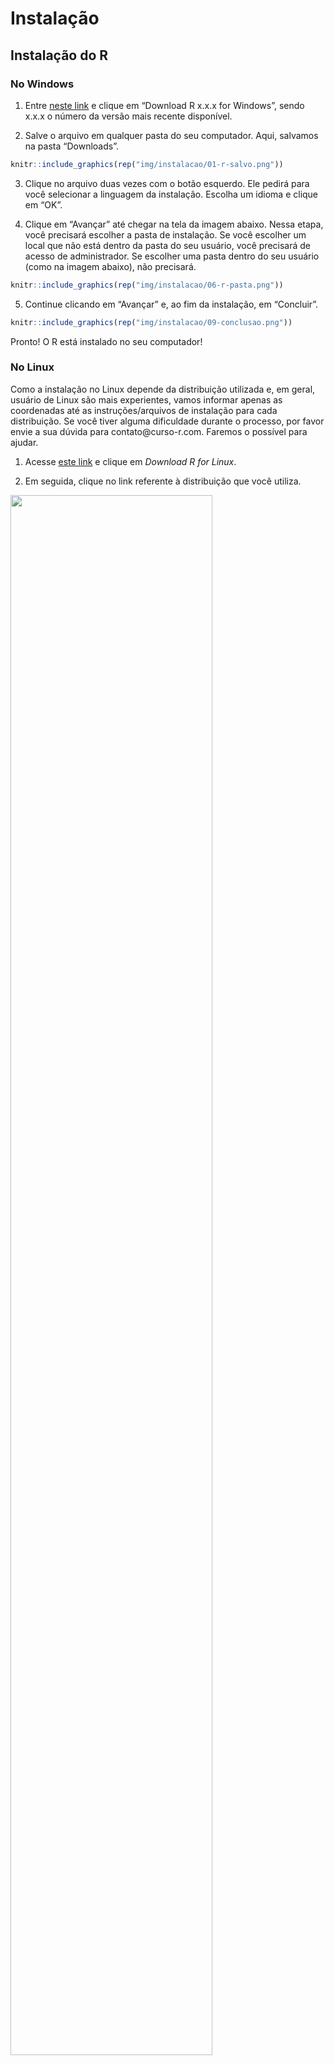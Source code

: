 
# Instalação 
## Instalação do R

### No Windows

1. Entre [neste link](https://cran.r-project.org/bin/windows/base/) e clique em 
"Download R x.x.x for Windows", sendo x.x.x o número da versão mais recente disponível.
  
2. Salve o arquivo em qualquer pasta do seu computador. Aqui, salvamos na pasta "Downloads".


```r
knitr::include_graphics(rep("img/instalacao/01-r-salvo.png"))
```



3. Clique no arquivo duas vezes com o botão esquerdo. Ele pedirá para você selecionar a linguagem da instalação. Escolha um idioma e clique em "OK".

4. Clique em "Avançar" até chegar na tela da imagem abaixo. Nessa etapa, você precisará escolher a pasta de instalação. Se você escolher um local que não está dentro da pasta do seu usuário, você precisará de acesso de administrador. Se escolher uma pasta dentro do seu usuário (como na imagem abaixo), não precisará.


```r
knitr::include_graphics(rep("img/instalacao/06-r-pasta.png"))
```




5. Continue clicando em "Avançar" e, ao fim da instalação, em "Concluir".


```r
knitr::include_graphics(rep("img/instalacao/09-conclusao.png"))
```




Pronto! O R está instalado no seu computador!

### No Linux

Como a instalação no Linux depende da distribuição utilizada e, em geral, usuário de Linux são mais experientes, vamos informar apenas as coordenadas até as instruções/arquivos de instalação para cada distribuição. Se você tiver alguma dificuldade durante o processo, por favor envie a sua dúvida para contato@curso-r.com. Faremos o possível para ajudar.

1. Acesse [este link](https://cran.r-project.org/) e clique em *Download R for Linux*.

2. Em seguida, clique no link referente à distribuição que você utiliza.

<img src="https://user-images.githubusercontent.com/8967307/45383184-db384580-b5e0-11e8-8bac-dd40a4d7e76f.png" style="width: 80%;">




3. Siga as instruções contidas na página para instalar o R.

## Instalação do RStudio

### No Windows

Agora vamos instalar o RStudio, a IDE que utilizaremos para editar e executar códigos em R. 

1. Entre [nesta página](https://www.rstudio.com/products/rstudio/download/#download).


```r
knitr::include_graphics(rep("img/instalacao/rstudio-download-opt.png"))
```


Você terá duas opções:

a) Se você tiver acesso administrador, baixe a versão que está na lista de *All Installers*.  Em seguida a instalação
será bem simples: fazer o download, abrir o instalador e seguir as instruções, clicando no botão "Avançar". 

b) Se você não tiver acesso de administrador, faça o download da versão
que está na lista *Zip/Tarballs*. (veja imagem acima)

#### Instalando se você for administrador

2a. Clique duas vezes no arquivo que você baixou da página do RStudio (ver imagem abaixo) e siga as instruções de instalação.

```r
knitr::include_graphics(rep("img/instalacao/rstudio-instalador.png"))
```




#### Instalação se você não for administrador

2b. Se você não for administrador, você deve ter feito o download de um arquivo do tipo *.zip*, que contém o código do RStudio. É o arquivo selecionado na imagem abaixo.

```r
knitr::include_graphics(rep("img/instalacao/rstudio-zip.png"))
```




3. Clique com o botão direito neste arquivo e depois em *Extrair Tudo* conforme a imagem.


```r
knitr::include_graphics(rep("img/instalacao/rstudio-extrair.png"))
```


4. Você verá uma tela como a imagem a seguir. Não mude nada e clique em extrair. Espere o Windows completar a extração.

```r
knitr::include_graphics(rep("img/instalacao/extrair-tudo-rstudio.png"))
```




5. Agora, na pasta *Downloads*, a pasta que deixamos como local de extração (imagem acima), você terá uma pasta chamada: `RStudio-x.x.x`, em que x.x.x é o número da versão mais recente disponível. Abra essa pasta e entre na subpasta com nome `bin`. 

6. Procure pelo arquivo chamado `rstudio` e clique duas vezes. Isso abrirá o RStudio. Recomendo fixar o programa na barra de tarefas  para não ter que ficar procurando nessa pasta sempre que quiser abri-lo. 

**Observação**: se você excluir a pasta que extraímos, o RStudio irá parar de funcionar.

```r
knitr::include_graphics(rep("img/instalacao/rstudio-bin.png"))
```





### No Linux

1. Acesse [este link](https://www.rstudio.com/products/rstudio/download/#download).

2. Clique no link referente à distribuição que você utiliza para fazer o download do arquivo de instalação.

```r
knitr::include_graphics(rep("img/instalacao/rstudio-linux.png"))
```


## Instalação de pacotes

Um pacote é um conjunto de funções que têm como objetivo resolver um problema específico. São eles que deixam o R poderoso, capaz de enfrentar qualquer tarefa de análise de dados. Assim, fique bastante à vontade para instalar e atualizar muitos e muitos pacotes ao longo da sua experiência com o R.

O legal é que qualquer pessoa pode fazer um novo pacote e disponibilizar para a comunidade, o que acelera bastante o desenvolvemento da ferramenta. Dificilmente você vai fazer uma análise apenas com as funções básicas do R e dificilmente não vai existir um pacote com as funções que você precisa.

Existem três principais maneiras de instalar pacotes. Em ordem de frequência, são:

- Via CRAN (Comprehensive R Archive Network): `install.packages("nome-do-pacote")`.
- Via Github: `devtools::install_github("nome-do-repo/nome-do-pacote")`.
- Via arquivo .zip/.tar.gz: `install.packages("C:/caminho/nome-do-pacote.zip", repos = NULL)`.


Se você é usuário do linux, para conseguir instalar alguns pacotes, talvez você precise instalar dependencias do sistema no terminal do computador manualmente. Por exemplo, se você quer instalar o pacote devtools no R, será necessário ter as dependências curl, openssl, httr e git2r.

Para saber quais dependencias instalar basta usar a função `install.packages("nome_do_pacote")` e ler as mensagens de erro que aparecerão.


### Via CRAN

Instale pacotes que não estão na sua biblioteca usando a função `install.packages("nome_do_pacote")`. Por exemplo:

```r
install.packages("magrittr")
```

```r
install.packages("magrittr", repos = "https://cloud.r-project.org")
```

E, de agora em diante, não precisa mais instalar. Basta carregar o pacote com `library(magrittr)`.

> Escreva nome_do_pacote::nome_da_funcao() se quiser usar apenas uma função de um determinado pacote. O operador :: serve para isso. Essa forma também é útil quando se tem duas funções com o mesmo nome e precisamos garantir que o código vá usar a função do pacote correto.




### Via Github

Desenvolvedores costumam disponibilizar a última versão de seus pacotes no Github, e alguns deles sequer estão no CRAN. Mesmo assim ainda é possível utilizá-los instalando diretamente pelo github. O comando é igualmente simples:

```r
devtools::install_github("rstudio/shiny")
```

Apenas será necessário o username e o nome do repositório (que geralmente tem o mesmo nome do pacote). No exemplo, o username foi "rstudio" e o repositório foi "shiny". 

Se você não é familiar com o github, não se preocupe! Os pacotes disponibilizados na plataforma geralmente têm um `README` cuja primeira instrução é sobre a instalação. Se não tiver, provavelmente este pacote não te merece! =)

### Via arquivo .zip ou .tar.gz

Se você precisar instalar um pacote que está zipado no seu computador (ou em algum servidor), utilize o seguinte comando:

```r
install.packages("C:/caminho/para/o/arquivo/zipado/nome-do-pacote.zip", repos = NULL)
```

É semelhante a instalar pacotes via CRAN, com a diferença que agora o nome do pacote é o caminho inteiro até o arquivo. O parâmetro `repos = NULL` informa que estamos instalando a partir da máquina local.

A aba ***Packages*** do RStudio também ajuda a administrar os seus pacotes.

```r
knitr::include_graphics(rep("img/instalacao/instalar_pacote_rstudio.png"))
```



